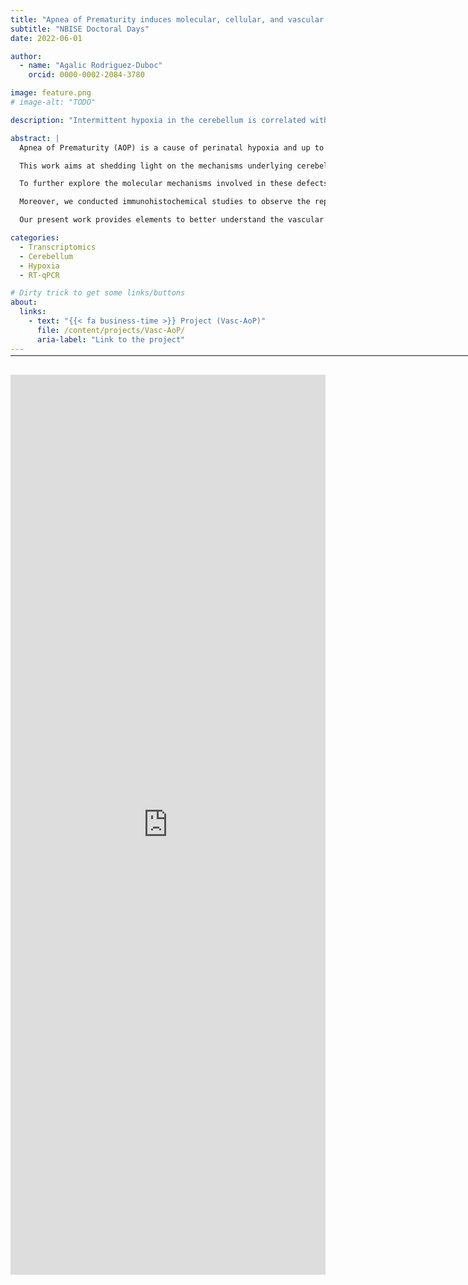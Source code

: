 ```yaml
---
title: "Apnea of Prematurity induces molecular, cellular, and vascular alterations in the murine cerebellum: focusing on angiogenesis"
subtitle: "NBISE Doctoral Days"
date: 2022-06-01

author:
  - name: "Agalic Rodriguez-Duboc"
    orcid: 0000-0002-2084-3780

image: feature.png
# image-alt: "TODO"

description: "Intermittent hypoxia in the cerebellum is correlated with changes in the expression of angiogenesis-related genes and in the establishment of the cerebellar vascular network."

abstract: |
  Apnea of Prematurity (AOP) is a cause of perinatal hypoxia and up to 50% of premature newborns are affected. The link between persistent AOP and long-term neurological impairment has been established and the impact of hypoxic brain injuries has been investigated. However, despite its functional importance and immaturity at birth, the involvement of the cerebellum remains poorly understood.

  This work aims at shedding light on the mechanisms underlying cerebellar hypoxic injury. To this end, we developed a mouse model of AOP, consisting of repeated 2-minute cycles of hypoxia-reoxygenation, including 20 seconds at 5% O2, between P2 and P12, for 6 hours/day. Histological studies following this intermittent hypoxia (IH) protocol revealed a delay in cerebellar maturation and a modification of Purkinje cell development. These deficits are associated with long-term alterations in functions linked to the cerebellum such as learning and motor skills.

  To further explore the molecular mechanisms involved in these defects, we performed a transcriptomic study of genes involved in oxidative stress and various steps of cerebellar development including proliferation, migration, and differentiation. We analyzed their expression in different developmental stages (P4, P8, P12 and P21) and in different cell types by using laser capture microdissection. We showed that all stages are affected by IH, but more markedly P8. Moreover, we revealed that HIF1α, known to control vascularization, is decreased in IH, suggesting that cerebellar angiogenesis could be affected. Thus, we demonstrated by RT-qPCR that the expression of several genes involved in angiogenesis and vascularization is downregulated by our IH protocol.

  Moreover, we conducted immunohistochemical studies to observe the repercussions of these changes within the tissue. Preliminary findings show that the length and volume of vascular segments are decreased after IH. We are now conducting transparisation studies to observe the vasculature in 3D and expect to observe changes in the density and structure of blood vessels in response to IH. These findings could participate in explaining the pathophysiology of AOP.

  Our present work provides elements to better understand the vascular aspects of AOP-induced cerebellar injury and could lead to novel targets to address this socio-economically relevant health issue.

categories:
  - Transcriptomics
  - Cerebellum
  - Hypoxia
  - RT-qPCR

# Dirty trick to get some links/buttons
about:
  links:
    - text: "{{< fa business-time >}} Project (Vasc-AoP)"
      file: /content/projects/Vasc-AoP/
      aria-label: "Link to the project"
---
```


<hr style="margin-bottom: 30px; margin-top: -12px;" width="1000">

<object data="JED22.pdf" type="application/pdf" width="100%" height="1550">
  <iframe src="https://docs.google.com/viewer?url=https://github.com/agalic-rd/agalic-rd.com/raw/main/content/sci-com/posters/JED22/JED22.pdf&embedded=true" width="100%" height="1440" frameborder="0"></iframe>
</object>